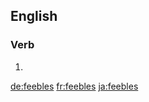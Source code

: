 ==English==

===Verb===
{{head|en|verb form}}

# {{en-third-person singular of|feeble}}

[[de:feebles]]
[[fr:feebles]]
[[ja:feebles]]